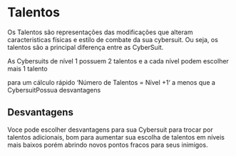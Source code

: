 # Talentos

Os Talentos são representações das modificações que alteram caracteristicas físicas
e estilo de combate da sua cybersuit. Ou seja, os talentos são a principal diferença
entre as CyberSuit.

As Cybersuits de nível 1 possuem 2 talentos e a cada nível podem escolher mais 1 talento

para um cálculo rápido ‘Número de Talentos = Nível +1‘ a menos que a CybersuitPossua desvantagens

## Desvantagens

Voce pode escolher desvantagens para sua Cybersuit para trocar por talentos adicionais, bom para aumentar sua escolha de talentos em níveis mais baixos porém abrindo novos pontos fracos para seus inimigos.